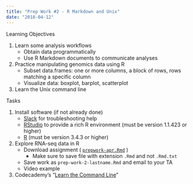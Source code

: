 ```yaml
---
title: "Prep Work #2 - R Markdown and Unix"
date: "2018-04-12"
---
```


Learning Objectives

1. Learn some analysis workflows
    - Obtain data programmatically
    - Use R Markdown documents to communicate analyses
1. Practice manipulating genomics data using R
    - Subset data.frames: one or more columns, a block of rows, rows matching a specific column
    - Visualize data: boxplot, barplot, scatterplot
1. Learn the Unix command line


Tasks

1. Install software (if not already done)
    - [Slack](https://practicalgenomics.github.io/slack/) for troubleshooting help
    - [RStudio](https://practicalgenomics.github.io/rstudio/) to provide a rich R environment (must be version 1.1.423 or higher)
    - [R](https://practicalgenomics.github.io/preparation/assignment1/) (must be version 3.4.3 or higher)
1. Explore RNA-seq data in R
    - Download assignment ( [`prepwork-apr.Rmd`](https://raw.githubusercontent.com/PracticalGenomics/assignments/master/prepwork-apr.Rmd) )
        - Make sure to save file with extension `.Rmd` and not `.Rmd.txt`
    - Save work as `prep-work-2-lastname.Rmd` and email to your TA
    - Video example
1. Codecademy's "[Learn the Command Line](https://www.codecademy.com/learn/learn-the-command-line)"
